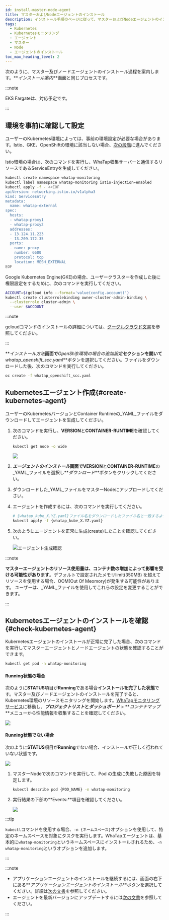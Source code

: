 ```yaml
---
id: install-master-node-agent
title: マスターおよびNodeエージェントのインストール
description: インストール手順のページに従って、マスターおよびNodeエージェントのインストールプロセスを進めてください。
tags:
  - Kubernetes
  - Kubernetesモニタリング
  - エージェント
  - マスター
  - Node
  - エージェントのインストール
toc_max_heading_level: 2
---
```



次のように、マスター及びノードエージェントのインストール過程を案内します。**_インストール案内_**画面と同じプロセスです。

:::note 

EKS Fargateは、対応予定です。 

:::

## 環境を事前に確認して設定

ユーザーのKubernetes環境によっては、事前の環境設定が必要な場合があります。Istio、GKE、OpenShiftの環境に該当しない場合、[次の段階](#create-kubernetes-agent)に進んでください。

<Tabs>

<TabItem value='istio' label='Istio環境' default>

Istio環境の場合は、次のコマンドを実行し、WhaTap収集サーバーと通信するリソースであるServiceEntryを生成してください。

```bash title='SH'
kubectl create namespace whatap-monitoring
kubectl label namespace whatap-monitoring istio-injection=enabled
kubectl apply -f - <<EOF
apiVersion: networking.istio.io/v1alpha3
kind: ServiceEntry
metadata:
  name: whatap-external
spec:
  hosts:
  - whatap-proxy1
  - whatap-proxy2
  addresses:
  - 13.124.11.223
  - 13.209.172.35
  ports:
  - name: proxy
    number: 6600
    protocol: tcp
    location: MESH_EXTERNAL
EOF
```

</TabItem>

<TabItem value='gke' label='GKE環境'>

Google Kubernetes Engine(GKE)の場合、ユーザークラスターを作成した後に権限設定をするために、次のコマンドを実行してください。

```bash
ACCOUNT=$(gcloud info --format='value(config.account)')
kubectl create clusterrolebinding owner-cluster-admin-binding \
  --clusterrole cluster-admin \
  --user $ACCOUNT
```

:::note

gcloudコマンドのインストールの詳細については、[グーグルクラウド文書](https://cloud.google.com/sdk/docs/install)を参照してください。

:::

</TabItem>

<TabItem value='openshift' label='OpenShift環境'>

<ImgLang img='kube-install-openshift.png' desc='OpenShift'/>

**_インストール方法_**画面で**_OpenShift環境の場合の追加設定_**セクションを開いて**_whatap_openshift_scc.yaml_**ボタンを選択してください。ファイルをダウンロードした後、次のコマンドを実行してください。

```bash
oc create -f whatap_openshift_scc.yaml
```

</TabItem>

</Tabs>

## Kubernetesエージェント作成{#create-kubernetes-agent}

ユーザーのKubernetesバージョンとContainer Runtimeの_YAML_ファイルをダウンロードしてエージェントを生成してください。

1.  次のコマンドを実行し、**VERSION**と**CONTAINER-RUNTIME**を確認してください。

    ```bash
    kubectl get node -o wide
    ```

    ![](/img/k8s-check-version.svg)

2.  **_エージェントのインストール_**画面で**VERSION**と**CONTAINER-RUNTIME**の_YAML_ファイルを選択し**_ダウンロード_**ボタンをクリックしてください。

    <ImgLang img='k8s-download-yaml.png' desc='YAMLダウンロード' />

3.  ダウンロードした_YAML_ファイルをマスターNodeにアップロードしてください。

4.  エージェントを作成するには、次のコマンドを実行してください。 

    ```bash
    # {whatap_kube_X.YZ.yaml}ファイル名をダウンロードしたファイル名と一致するように変更してください。
    kubectl apply -f {whatap_kube_X.YZ.yaml}
    ```

5.  次のようにエージェントを正常に生成(create)したことを確認してください。

    ![エージェント生成確認](/img/k8s-install-agent-check.svg)

:::note

**マスターエージェントのリソース使用量は、コンテナ数の増加によって影響を受ける可能性があります**。デフォルトで設定されたメモリlimit(350MB) を超えてリソースを使用する場合、OOM(Out Of Meomory)が発生する可能性があります。 ユーザーは、_YAML_ファイルを使用してこれらの設定を変更することができます。

:::

## Kubernetesエージェントのインストールを確認{#check-kubernetes-agent}

Kubernetesエージェントのインストールが正常に完了した場合、次のコマンドを実行してマスターエージェントとノードエージェントの状態を確認することができます。

```bash
kubectl get pod -n whatap-monitoring
```

#### Running状態の場合

次のように**STATUS**項目が**Running**である場合**インストールを完了した状態**です。マスター及びノードエージェントのインストールを完了すると、Kubernetes環境のリソースモニタリングを開始します。[WhaTapモニタリングサービス](https://service.whatap.io)に移動し、**_プロジェクトリスト_**と**_ダッシュボード_** > **_コンテナマップ_**メニューから性能情報を収集することを確認してください。 

![](/img/k8s-check-running-agent-monitoring.svg)

#### Running状態でない場合

次のように**STATUS**項目が**Running**でない場合、インストールが正しく行われていない状態です。 

![](/img/k8s-not-running-agent-monitoring.svg)

1.  マスターNodeで次のコマンドを実行して、Pod の生成に失敗した原因を特定します。 

    ```bash
    kubectl describe pod {POD_NAME} -n whatap-monitoring
    ```

2.  実行結果の下部の**Events:**項目を確認してください。

    ![](/img/k8s-check-install-fail.svg)

:::tip

`kubectl`コマンドを使用する場合、`-n {ネームスペース}`オプションを使用して、特定のネームスペースを対象にタスクを実行します。WhaTapエージェントは、基本的に`whatap-monitoring`というネームスペースにインストールされるため、`-n whatap-monitoring`というオプションを追加します。

:::

:::note

-   アプリケーションエージェントのインストールを継続するには、画面の右下にある**_アプリケーションエージェントのインストール_**ボタンを選択してください。詳細は[次の文書](install-application-agent)を参照してください。
-   エージェントを最新バージョンにアップデートするには[次の文書](agent-update)を参照してください。

:::
